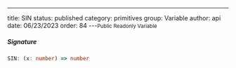 ---
title: SIN
status: published
category: primitives
group: Variable
author: api
date: 06/23/2023
order: 84
---<Small>Public Readonly Variable</Small>




##### Signature


```ts
SIN: (x: number) => number
```

